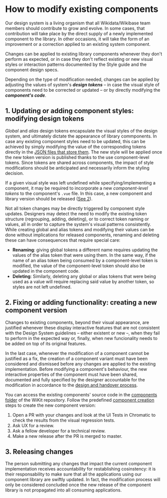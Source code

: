 
<Meta title="Documentation/How to modify existing components" />

# How to modify existing components

Our design system is a living organism that all Wikidata/Wikibase team members should contribute to grow and evolve. In some cases, that contribution will take place by the direct supply of a newly implemented component to the library. In other occasions, it will take the form of an improvement or a correction applied to an existing system component. 

Changes can be applied to existing library components whenever they don't perform as expected, or in case they don't reflect existing or new visual styles or interaction patterns documented by the Style guide and the component design specs.

Depending on the type of modification needed, changes can be applied by adjusting the values of system's ***design tokens*** – in case the visual style of components need to be corrected or updated – or by directly modifying the ***component's code***. 

## 1. Updating or adding component styles: modifying design tokens

_Global_ and _alias_ design tokens encapsulate the visual styles of the design system, and ultimately dictate the appearance of library commponents. In case any existing component styles need to be updated, this can be achieved by simply modifying the value of the corresponding tokens directly in the [JSON files that store them](https://github.com/wmde/wikit/tree/master/tokens/properties). The new style will be applied once the new token version is published thanks to the use component-level tokens. Since tokens are shared across components, the impact of style modifications should be anticipated and necessarily inform the styling decision.

If a given visual style was left undefined while specifying/implementing a component, it may be required to incorporate a new _component-level tokens_ to the component's `.vue` file. In this case, a new component and library version should be released ([See 2](#2-fixing-or-adding-functionality-creating-a-new-component-version)).

Not all token changes may be directly triggered by component style updates. Designers may detect the need to modify the existing token structure (regrouping, adding, deleting), or to correct token naming or values, all in order to capture the system's visual patterns consistently. 
While creating global and alias tokens and modifying their values can be done without implications for released components, renaming and deleting these can have consequences that require special care:

- **Renaming**: giving global tokens a different name requires updating the values of the alias token that were using them. In the same way, if the name of an alias token being consumed by a component-level token is modified, the value of the component-level token should also be updated in the component code.
- **Deleting**: Similarly, deleting any global or alias tokens that were being used as a value will require replacing said value by another token, so styles are not left undefined.


## 2. Fixing or adding functionality: creating a new component version

Changes to existing components, beyond their visual appearance, are justified whenever these display interactive features that are not consistent with the Design System guidelines – either existent or new –, when they fail to perform in the expected way or, finally, when new funcionality needs to be added on top of its original features. 

In the last case, whenever the modification of a component cannot be justified as a fix, the creation of a component variant must have been considered and dismissed before any changes are applied to the existing implementation. Before modifying a component's behaviour, the new interactive properties of the component must have been shared, documented and fully specified by the designer accountable for the modification in accordance to the [design and handover process](/?path=/story/documentation-how-to-create-reusable-components-designing-components--page#3-design-handover).

You can access the existing components' source code in the [components folder](https://github.com/wmde/wikit/tree/master/vue-components/src) of the WiKit repository. Follow the predefined [component creation](/?path=/story/documentation-how-to-create-reusable-components-developing-components--page) steps to create the new component version:

1. Open a PR with your changes and look at the UI Tests in Chromatic to check the results from the visual regression tests.
2. Ask UX for a review.
3. Ask a fellow developer for a technical review.
4. Make a new release after the PR is merged to master.


## 3. Releasing changes

The person submitting any changes that impact the current component implementation receives accountability for restablishing cosinstency: it is their responsability to make sure that all the applications using our component library are swiftly updated. In fact, the modification process will only be considered concluded once the new release of the component library is not propagated into all consuming applications.
